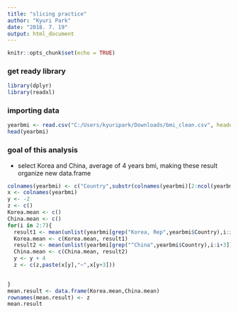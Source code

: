 ```yaml
---
title: "slicing practice"
author: "Kyuri Park"
date: "2018. 7. 19"
output: html_document
---
```


```r
knitr::opts_chunk$set(echo = TRUE)
```



### get ready library
```r
library(dplyr)
library(readxl)
```

### importing data
```r
yearbmi <- read.csv("C:/Users/kyuripark/Downloads/bmi_clean.csv", header = T)
head(yearbmi)
```

### goal of this analysis 
+ select Korea and China, average of 4 years bmi, making these result organize new data.frame
```r
colnames(yearbmi) <- c("Country",substr(colnames(yearbmi)[2:ncol(yearbmi)],2,5))
x <- colnames(yearbmi) 
y <- -2
z <- c()
Korea.mean <- c()
China.mean <- c()
for(i in 2:7){
  result1 <- mean(unlist(yearbmi[grep("Korea, Rep",yearbmi$Country),i:i+3]))
  Korea.mean <- c(Korea.mean, result1)
  result2 <- mean(unlist(yearbmi[grep("^China",yearbmi$Country),i:i+3]))
  China.mean <- c(China.mean, result2)
  y <- y + 4
  z <- c(z,paste(x[y],"~",x[y+3]))
   

}
mean.result <- data.frame(Korea.mean,China.mean)
rownames(mean.result) <- z
mean.result
```
